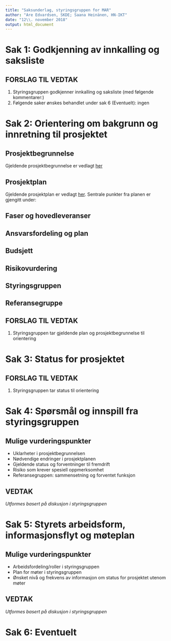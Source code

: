 ```yaml
---
title: "Saksunderlag, styringsgruppen for MAR"
author: "Are Edvardsen, SKDE; Saana Heinänen, HN-IKT"
date: "12\\. november 2018"
output: html_document
---
```


# Sak 1: Godkjenning av innkalling og saksliste

## FORSLAG TIL VEDTAK
1. Styringsgruppen godkjenner innkalling og saksliste (med følgende kommentarer:)
2. Følgende saker ønskes behandlet under sak 6 (Eventuelt): ingen

# Sak 2: Orientering om bakgrunn og innretning til prosjektet

## Prosjektbegrunnelse
Gjeldende prosjektbegrunnelse er vedlagt [her](https://github.com/Rapporteket/MAR/raw/master/inst/MAR-348127313-021118-1414.pdf)

## Prosjektplan
Gjeldende prosjektplan er vedlagt [her](https://github.com/Rapporteket/MAR/raw/master/inst/MAR-348127284-021118-1416.pdf). Sentrale punkter fra planen er gjengitt under:

## Faser og hovedleveranser

## Ansvarsfordeling og plan

## Budsjett

## Risikovurdering

## Styringsgruppen

## Referansegruppe

## FORSLAG TIL VEDTAK
1. Styringsgruppen tar gjeldende plan og prosjektbegrunnelse til orientering


# Sak 3: Status for prosjektet

## FORSLAG TIL VEDTAK
1. Styringsgruppen tar status til orientering


# Sak 4: Spørsmål og innspill fra styringsgruppen

## Mulige vurderingspunkter
- Uklarheter i prosjektbegrunnelsen
- Nødvendige endringer i prosjektplanen
- Gjeldende status og forventninger til fremdrift
- Risiko som krever spesiell oppmerksomhet
- Referansegruppen: sammensetning og forventet funksjon

## VEDTAK
_Utformes basert på diskusjon i styringsgruppen_


# Sak 5: Styrets arbeidsform, informasjonsflyt og møteplan

## Mulige vurderingspunkter
- Arbeidsfordeling/roller i styringsgruppen
- Plan for møter i styringsgruppen
- Ønsket nivå og frekvens av informasjon om status for prosjektet utenom møter

## VEDTAK
_Utformes basert på diskusjon i styringsgruppen_


# Sak 6: Eventuelt